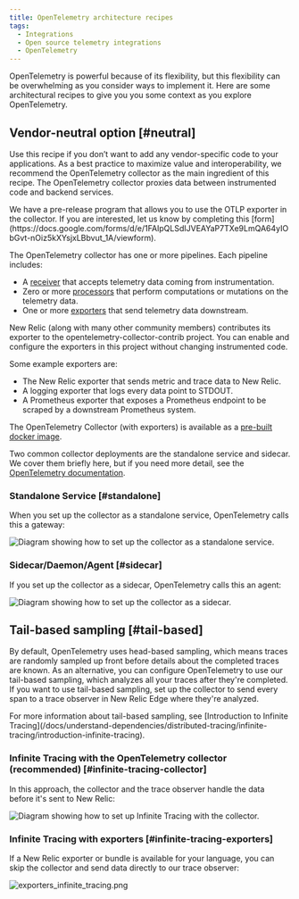 ```yaml
---
title: OpenTelemetry architecture recipes
tags:
  - Integrations
  - Open source telemetry integrations
  - OpenTelemetry
---
```


OpenTelemetry is powerful because of its flexibility, but this flexibility can be overwhelming as you consider ways to implement it. Here are some architectural recipes to give you you some context as you explore OpenTelemetry.

## Vendor-neutral option [#neutral]

Use this recipe if you don’t want to add any vendor-specific code to your applications. As a best practice to maximize value and interoperability, we recommend the OpenTelemetry collector as the main ingredient of this recipe. The OpenTelemetry collector proxies data between instrumented code and backend services.

<Callout variant="tip">
We have a pre-release program that allows you to use the OTLP exporter in the collector. If you are interested, let us know by completing this [form](https://docs.google.com/forms/d/e/1FAIpQLSdIJVEAYaP7TXe9LmQA64yIObGvt-nOiz5kXYsjxLBbvut_1A/viewform).  
</Callout>

The OpenTelemetry collector has one or more pipelines. Each pipeline includes:

* A [receiver](https://opentelemetry.io/docs/collector/configuration/#receivers) that accepts telemetry data coming from instrumentation.
* Zero or more [processors](https://opentelemetry.io/docs/collector/configuration/#processors) that perform computations or mutations on the telemetry data.
* One or more [exporters](https://opentelemetry.io/docs/collector/configuration/#exporters) that send telemetry data downstream.

New Relic (along with many other community members) contributes its exporter to the opentelemetry-collector-contrib project. You can enable and configure the exporters in this project without changing instrumented code.

Some example exporters are:

* The New Relic exporter that sends metric and trace data to New Relic.
* A logging exporter that logs every data point to STDOUT.
* A Prometheus exporter that exposes a Prometheus endpoint to be scraped by a downstream Prometheus system.

The OpenTelemetry Collector (with exporters) is available as a [pre-built docker image](https://hub.docker.com/r/otel/opentelemetry-collector-contrib).

Two common collector deployments are the standalone service and sidecar. We cover them briefly here, but if you need more detail, see the [OpenTelemetry documentation](https://opentelemetry.io/docs/collector/getting-started/).

### Standalone Service [#standalone]

When you set up the collector as a standalone service, OpenTelemetry calls this a gateway:

![Diagram showing how to set up the collector as a standalone service.](./images/collector_standalone_overview.png "collector_standalone_overview.png")

### Sidecar/Daemon/Agent [#sidecar]

If you set up the collector as a sidecar, OpenTelemetry calls this an agent:

![Diagram showing how to set up the collector as a sidecar.](./images/collector_sidecar_overview_0.png "collector_sidecar_overview.png")

## Tail-based sampling [#tail-based]

By default, OpenTelemetry uses head-based sampling, which means traces are randomly sampled up front before details about the completed traces are known. As an alternative, you can configure OpenTelemetry to use our tail-based sampling, which analyzes all your traces after they're completed. If you want to use tail-based sampling, set up the collector to send every span to a trace observer in New Relic Edge where they're analyzed.

<Callout variant="tip">
  For more information about tail-based sampling, see [Introduction to Infinite Tracing](/docs/understand-dependencies/distributed-tracing/infinite-tracing/introduction-infinite-tracing).
</Callout>

### Infinite Tracing with the OpenTelemetry collector (recommended) [#infinite-tracing-collector]

In this approach, the collector and the trace observer handle the data before it's sent to New Relic:

![Diagram showing how to set up Infinite Tracing with the collector.](./images/collector_infinite_tracing_0.png "collector_infinite_tracing.png")

### Infinite Tracing with exporters [#infinite-tracing-exporters]

If a New Relic exporter or bundle is available for your language, you can skip the collector and send data directly to our trace observer:

![exporters_infinite_tracing.png](./images/exporters_infinite_tracing_1.png "exporters_infinite_tracing.png")
